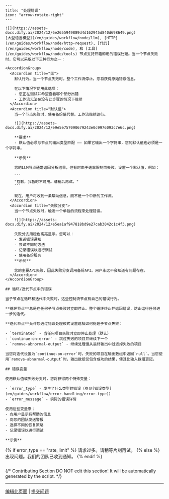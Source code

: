 ```
---
title: "处理错误"
icon: "arrow-rotate-right"
---

![](https://assets-docs.dify.ai/2024/12/6e2655949889d4d162945d840d698649.png)
[大型语言模型](/en/guides/workflow/node/llm), [HTTP](/en/guides/workflow/node/http-request), [代码](/en/guides/workflow/node/code), 和 [工具](/en/guides/workflow/node/tools) 节点支持开箱即用的错误处理。当一个节点失败时，它可以采取以下三种行为之一：

<AccordionGroup>
  <Accordion title="无">
    默认行为。当一个节点失败时，整个工作流停止。您将获得原始错误信息。

    在以下情况下使用此选项：
    - 您正在测试并希望查看哪个部分出错
    - 工作流无法在没有此步骤的情况下继续
  </Accordion>
  <Accordion title="默认值">
    当一个节点失败时，使用备份值代替。工作流继续运行。

    ![](https://assets-docs.dify.ai/2024/12/e9e5e757090679243e0c9976093c7e6c.png)

    **要求**
    - 默认值必须与节点的输出类型匹配 —— 如果它输出一个字符串，您的默认值也必须是一个字符串。

    **示例**

    您的LLM节点通常返回分析结果，但有时由于速率限制而失败。设置一个默认值，例如：

    ```
    "抱歉，我暂时不可用。请稍后再试。"
    ```

    现在，用户将收到一条帮助信息，而不是一个中断的工作流。
  </Accordion>
  <Accordion title="失败分支">
    当一个节点失败时，触发一个单独的流程来处理错误。

    ![](https://assets-docs.dify.ai/2024/12/e5ea1af947818bd9e27cab3042c1c4f3.png)

    失败分支用橙色高亮显示。您可以：
    - 发送错误通知
    - 尝试不同的方法
    - 记录错误以进行调试
    - 使用备份服务
    **示例**

    您的主要API失败，因此失败分支调用备份API。用户永远不会知道有问题存在。
  </Accordion>
</AccordionGroup>

## 循环/迭代节点中的错误

当子节点在循环和迭代中失败时，这些控制流节点有自己的错误行为。

**循环节点**总是在任何子节点失败时立即停止。整个循环终止并返回错误，防止运行任何进一步的迭代。

**迭代节点**允许您通过错误处理模式设置选择如何处理子节点失败：

- `terminated` - 当任何项目失败时立即停止处理（默认）
- `continue-on-error` - 跳过失败的项目并继续下一个
- `remove-abnormal-output` - 继续处理但从最终输出中过滤掉失败的项目

当您将迭代设置为`continue-on-error`时，失败的项目在输出数组中返回`null`。当您使用`remove-abnormal-output`时，输出数组仅包含成功的结果，使其比输入数组更短。

## 错误变量

使用默认值或失败分支时，您将获得两个特殊变量：

- `error_type` - 发生了什么类型的错误（参见[错误类型](en/guides/workflow/error-handling/error-type)）
- `error_message` - 实际的错误详情

使用这些变量来：
- 向用户显示有帮助的信息
- 向您的团队发送警报
- 选择不同的恢复策略
- 记录错误以进行调试

**示例**

```
{% if error_type == "rate_limit" %}
请求过多。请稍等片刻再试。
{% else %}
出现问题。我们的团队已收到通知。
{% endif %}
```
```

{/*
Contributing Section
DO NOT edit this section!
It will be automatically generated by the script.
*/}

---

[编辑此页面](https://github.com/langgenius/dify-docs/edit/main/zh-hans/documzh-hanstation/pages/build/predefined-error-handling-logic.mdx) | [提交问题](https://github.com/langgenius/dify-docs/issues/new?template=docs.yml)


